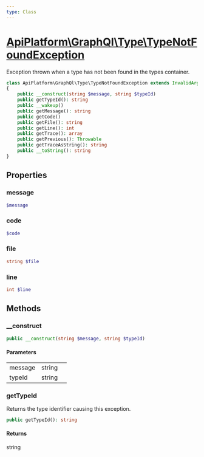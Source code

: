 ```yaml
---
type: Class
---
```


# [ApiPlatform\GraphQl\Type\TypeNotFoundException](/docs/vmain/reference/GraphQl/Type/TypeNotFoundException)

Exception thrown when a type has not been found in the types container.


```php
class ApiPlatform\GraphQl\Type\TypeNotFoundException extends InvalidArgumentException implements Stringable, Throwable, Psr\Container\NotFoundExceptionInterface, Psr\Container\ContainerExceptionInterface
{
    public __construct(string $message, string $typeId)
    public getTypeId(): string
    public __wakeup()
    public getMessage(): string
    public getCode()
    public getFile(): string
    public getLine(): int
    public getTrace(): array
    public getPrevious(): Throwable
    public getTraceAsString(): string
    public __toString(): string
}
```
## Properties
### message

```php
$message
```



### code

```php
$code
```



### file

```php
string $file
```



### line

```php
int $line
```



## Methods

### __construct



```php
public __construct(string $message, string $typeId)
```

#### Parameters

<table><tbody>
<tr><td>message</td><td>string</td><td></td></tr><tr><td>typeId</td><td>string</td><td></td></tr>
</tbody>
</table>

### getTypeId

Returns the type identifier causing this exception.

```php
public getTypeId(): string
```

#### Returns

string
